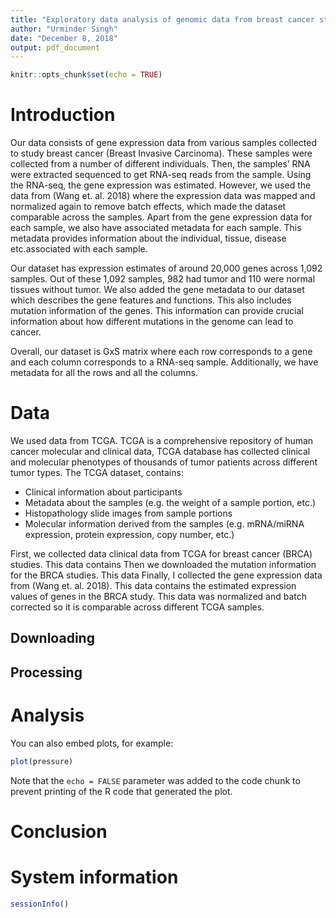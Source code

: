 ```yaml
---
title: "Exploratory data analysis of genomic data from breast cancer studies"
author: "Urminder Singh"
date: "December 8, 2018"
output: pdf_document
---
```


```r
knitr::opts_chunk$set(echo = TRUE)
```

# Introduction

Our data consists of gene expression data from various samples collected to study breast cancer (Breast Invasive Carcinoma). These samples were collected from a number of different individuals. Then, the samples' RNA were extracted sequenced to get RNA-seq reads from the sample. Using the RNA-seq, the gene expression was estimated. However, we used the data from (Wang et. al. 2018) where the expression data was mapped and normalized again to remove batch effects, which made the dataset comparable across the samples.
Apart from the gene expression data for each sample, we also have associated metadata for each sample. This metadata provides information about the individual, tissue, disease etc.associated with each sample.

Our dataset has expression estimates of around 20,000 genes across 1,092 samples. Out of these 1,092 samples, 982 had tumor and 110 were normal tissues without tumor. We also added the gene metadata to our dataset which describes the gene features and functions. This also includes mutation information of the genes. This information can provide crucial information about how different mutations in the genome can lead to cancer.

Overall, our dataset is GxS matrix where each row corresponds to a gene and each column corresponds to a RNA-seq sample. Additionally, we have metadata for all the rows and all the columns.


# Data

We used data from TCGA. TCGA is a comprehensive repository of human cancer molecular and clinical data, TCGA database has collected clinical and molecular phenotypes of thousands of tumor patients across different tumor types. The TCGA dataset, contains:

* Clinical information about participants
* Metadata about the samples (e.g. the weight of a sample portion, etc.)
* Histopathology slide images from sample portions
* Molecular information derived from the samples (e.g. mRNA/miRNA expression, protein expression, copy number, etc.)



First, we collected data clinical data from TCGA for breast cancer (BRCA) studies. This data contains
Then we downloaded the mutation information for the BRCA studies. This data
Finally, I collected the gene expression data  from (Wang et. al. 2018). This data contains the estimated expression values of genes in the BRCA study. This data was normalized and batch corrected so it is comparable across different TCGA samples.


## Downloading

## Processing


# Analysis

You can also embed plots, for example:

```r
plot(pressure)
```

Note that the `echo = FALSE` parameter was added to the code chunk to prevent printing of the R code that generated the plot.


# Conclusion

# System information

```r
sessionInfo()
```
